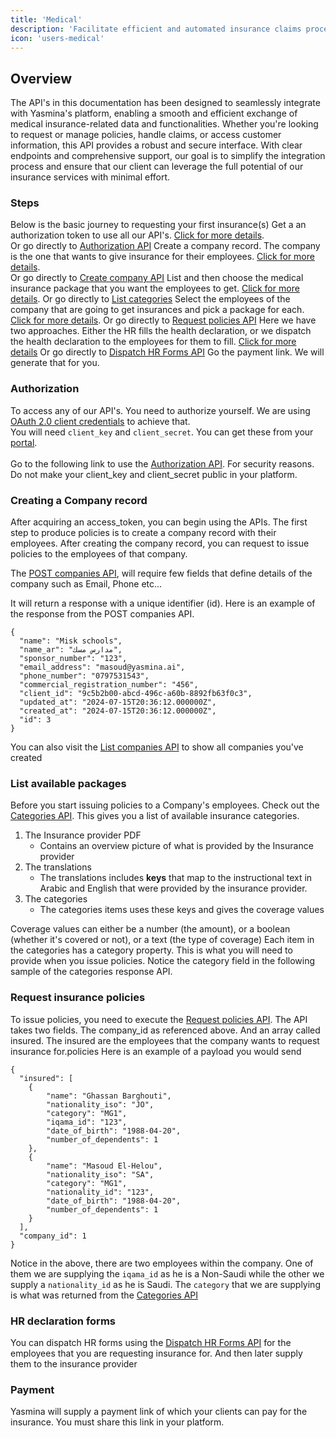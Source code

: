 ```yaml
---
title: 'Medical'
description: 'Facilitate efficient and automated insurance claims processes between Healthcare Providers and Insurance Companies.'
icon: 'users-medical'
---
```


## Overview
The API's in this documentation has been designed to seamlessly integrate with Yasmina's platform, enabling a smooth and efficient exchange of medical insurance-related data and functionalities. Whether you're looking to request or manage policies, handle claims, or access customer information, this API provides a robust and secure interface. With clear endpoints and comprehensive support, our goal is to simplify the integration process and ensure that our client can leverage the full potential of our insurance services with minimal effort.

### Steps
Below is the basic journey to requesting your first insurance(s)
<Steps>
  <Step title="Authorization">
  	Get a an authorization token to use all our API's. [Click for more details](#authorization). <br />
  	Or go directly to [Authorization API](/medical-api-reference/auth/generate-token)
  </Step>
  <Step title="Create a company">
  	Create a company record. The company is the one that wants to give insurance for their employees. [Click for more details](#create-a-company-record). <br />
  	Or go directly to [Create company API](/medical-api-reference/company/create-company)
  </Step>
  <Step title="Choose a package">
  	List and then choose the medical insurance package that you want the employees to get. [Click for more details](#list-available-packages).
  	Or go directly to [List categories](/medical-api-reference/products/list-categories)
  </Step>
  <Step title="Request insurance for the employees">
  	Select the employees of the company that are going to get insurances and pick a package for each. [Click for more details](#request-policies).
  	Or go directly to [Request policies API](/medical-api-reference/policies/request-policies)
  </Step>
  <Step title="Health declaration">
  	Here we have two approaches. Either the HR fills the health declaration, or we dispatch the health declaration to the employees for them to fill. [Click for more details](#health-declaration)
  	Or go directly to [Dispatch HR Forms API](/medical-api-reference/hr-forms/dispatch-hr-forms)
  </Step>
  <Step title="Payment">
  	Go the payment link. We will generate that for you.
  </Step>
</Steps>

### Authorization

To access any of our API's. You need to authorize yourself. We are using [OAuth 2.0 client credentials](https://oauth.net/2/grant-types/client-credentials/) to achieve that. <br />
You will need `client_key` and `client_secret`. You can get these from your [portal](https://portal.yasmina.ai/api-management).<br /><br />
Go to the following link to use the [Authorization API](https://www.google.com).
<Warning>For security reasons. Do not make your client_key and client_secret public in your platform.</Warning>

### Creating a Company record

After acquiring an access_token, you can begin using the APIs. The first step to produce policies is to create a company record with their employees. After creating the company record, you can request to issue policies to the employees of that company.

The [POST companies API](/medical-api-reference/company/create-company), will require few fields that define details of the company such as Email, Phone etc...

It will return a response with a unique identifier (id). Here is an example of the response from the POST companies API.
```
{
  "name": "Misk schools",
  "name_ar": "مدارس مسك",
  "sponsor_number": "123",
  "email_address": "masoud@yasmina.ai",
  "phone_number": "0797531543",
  "commercial_registration_number": "456",
  "client_id": "9c5b2b00-abcd-496c-a60b-8892fb63f0c3",
  "updated_at": "2024-07-15T20:36:12.000000Z",
  "created_at": "2024-07-15T20:36:12.000000Z",
  "id": 3
}
```
You can also visit the [List companies API](/medical-api-reference/company/list-companies) to show all companies you've created

### List available packages
Before you start issuing policies to a Company's employees. Check out the [Categories API](/medical-api-reference/products/list-categories).
This gives you a list of available insurance categories.
1. The Insurance provider PDF
	- Contains an overview picture of what is provided by the Insurance provider
2. The translations
	- The translations includes **keys** that map to the instructional text in Arabic and English that were provided by the insurance provider.
3. The categories
	- The categories items uses these keys and gives the coverage values

Coverage values can either be a number (the amount), or a boolean (whether it's covered or not), or a text (the type of coverage) Each item in the categories has a category property. This is what you will need to provide when you issue policies. Notice the category field in the following sample of the categories response API.

### Request insurance policies
To issue policies, you need to execute the [Request policies API](/medical-api-reference/policies/request-policies).
The API takes two fields. The company_id as referenced above. And an array called insured. The insured are the employees that the company wants to request insurance for.policies
Here is an example of a payload you would send
```
{
  "insured": [
    {
        "name": "Ghassan Barghouti",
        "nationality_iso": "JO",
        "category": "MG1",
        "iqama_id": "123",
        "date_of_birth": "1988-04-20",
        "number_of_dependents": 1
    },
    {
        "name": "Masoud El-Helou",
        "nationality_iso": "SA",
        "category": "MG1",
        "nationality_id": "123",
        "date_of_birth": "1988-04-20",
        "number_of_dependents": 1
    }
  ],
  "company_id": 1
}
```
Notice in the above, there are two employees within the company. One of them we are supplying the `iqama_id` as he is a Non-Saudi while the other we supply a `nationality_id` as he is Saudi.
The `category` that we are supplying is what was returned from the [Categories API](/medical-api-reference/products/list-categories)

### HR declaration forms
You can dispatch HR forms using the [Dispatch HR Forms API](/medical-api-reference/hr-forms/dispatch-hr-forms) for the employees that you are requesting insurance for. And then later supply them to the insurance provider

### Payment
Yasmina will supply a payment link of which your clients can pay for the insurance. You must share this link in your platform.


